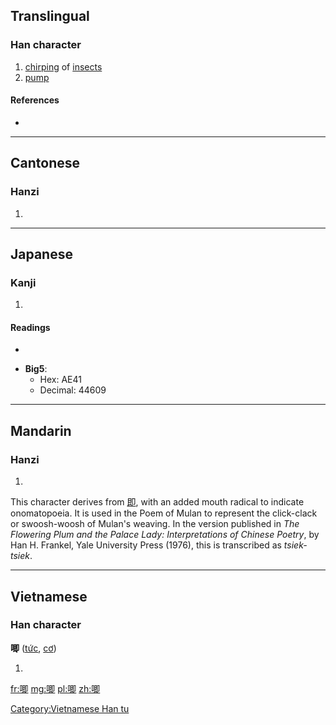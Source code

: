 {{also|喞}}
==Translingual==

===Han character===
{{Han char|rn=30|rad=口|as=07|sn=10|four=6702<sub>0</sub>|canj=口日戈中 (RAIL)}}

# [[chirping]] of [[insects]]
# [[pump]]

====References====
* {{Han ref|kx=0201.121|hdz=10634.140|uh=5527|ud=21799}}

----

==Cantonese==

===Hanzi===
{{yue-hanzi|jyut=|y=jik1}}

# {{defn|lang=yue|sort=口07}}

----

==Japanese==

===Kanji===
{{ja-kanji|grade=|rs=口07}}

# {{defn|lang=ja|sort=口07}}

====Readings====
* {{ja-readings|on=[[そく]] (soku), [[しょく]] (shoku)|kun=[[かこつ]] (kakotsu)}}

* '''Big5''':
** Hex: AE41
** Decimal: 44609

----

==Mandarin==

===Hanzi===
{{cmn-hanzi|pin=[[jī]] ([[ji1]])|wg=chi<sup>1</sup>}}

# {{defn|lang=cmn|sort=口07}}

This character derives from [[即]], with an added mouth radical to indicate onomatopoeia. It is used in the Poem of Mulan to represent the click-clack or swoosh-woosh of Mulan's weaving. In the version published in ''The Flowering Plum and the Palace Lady: Interpretations of Chinese Poetry'', by Han H. Frankel, Yale University Press (1976), this is transcribed as ''tsiek-tsiek''.

----

==Vietnamese==

===Han character===
'''唧''' ([[tức]], [[cơ]])

# {{defn|lang=vi}}

[[Category:Vietnamese Han tu]]

[[fr:唧]]
[[mg:唧]]
[[pl:唧]]
[[zh:唧]]